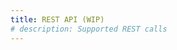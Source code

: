 ```yaml
---
title: REST API (WIP)
# description: Supported REST calls
---
```


<!-- At time of writing our REST API makes calls to the feeder_gateway using the feeder package.

The REST Api Getaway can be queried against these endpoints:

- Goerli: http://alpha4.starknet.io
- MainNet: https://alpha-mainnet.starknet.io

At time of writing, we support the following REST functions:

- get_contract_addresses
- get_block
- get_state_update
- get_code
- get_full_contract
- get_storage_at
- get_transaction_status
- get_transaction
- get_transaction_receipt
- get_block_hash_by_id
- get_block_id_by_hash
- get_transaction_hash_by_id
- get_transaction_id_by_hash -->

